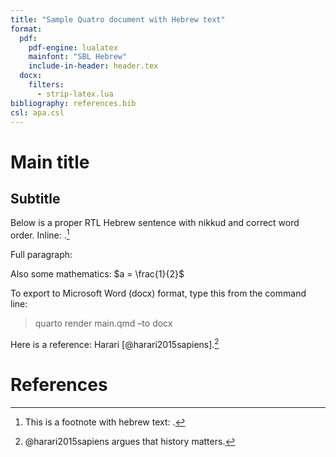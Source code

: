 ```yaml
---
title: "Sample Quatro document with Hebrew text"
format:
  pdf:
    pdf-engine: lualatex
    mainfont: "SBL Hebrew"
    include-in-header: header.tex
  docx:
    filters:
      - strip-latex.lua
bibliography: references.bib
csl: apa.csl
---
```


# Main title

## Subtitle

Below is a proper RTL Hebrew sentence with nikkud and correct word order. Inline: \heb{מִזְמֹ֡ור שִׁיר־חֲנֻכַּ֖ת הַבַּ֣יִת לְדָוִֽד׃}.[^1]

Full paragraph:

\begin{hebrew}
אֲרוֹמִמְךָ֣ יְ֭הוָה כִּ֣י דִלִּיתָ֑נִי וְלֹא־שִׂמַּ֖חְתָּ אֹיְבַ֣י לִֽי׃

יְהוָ֥ה אֱלֹהָ֑י שִׁוַּ֥עְתִּי אֵ֝לֶ֗יךָ וַתִּרְפָּאֵֽנִי׃

יְֽהוָ֗ה הֶֽעֱלִ֣יתָ מִן־שְׁאֹ֣ול נַפְשִׁ֑י חִ֝יִּיתַ֗נִי מִיָּֽורְדִי*־בֹֽור׃

זַמְּר֣וּ לַיהוָ֣ה חֲסִידָ֑יו וְ֝הוֹד֗וּ לְזֵ֣כֶר קָדְשֹֽׁו׃
\end{hebrew}

Also some mathematics: $a = \frac{1}{2}$

To export to Microsoft Word (docx) format, type this from the command line: 

> quarto render main.qmd --to docx

Here is a reference: Harari [@harari2015sapiens].[^2]

# References

[^1]: This is a footnote with hebrew text: \heb{בְּרֵאשִׁית}.
[^2]: @harari2015sapiens argues that history matters.


